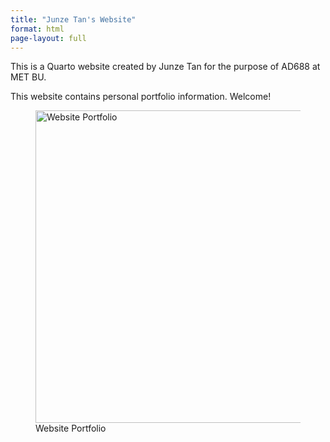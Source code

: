 ```yaml
---
title: "Junze Tan's Website"
format: html
page-layout: full
---
```


This is a Quarto website created by Junze Tan for the purpose of AD688 at MET BU.

This website contains personal portfolio information. Welcome!

![Website Portfolio](images/welcome portfolio.jpg){width=500px}
